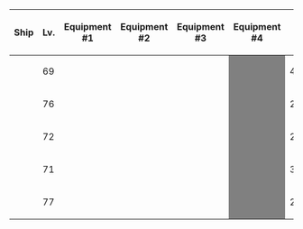 {| class="wikitable" style="text-align:center"
|-
!Ship
!Lv.
!Equipment #1
!Equipment #2
!Equipment #3
!Equipment #4
!{{Firepower}}
!{{Torpedo}}
!{{AA}}
!{{Armor}}
|-
|{{ShipBattleCard|Yahagi/Kai}}
| 69
| {{EquipmentCard|15.2cm Twin Gun Mount Kai|size=75px}}
| {{EquipmentCard|15.2cm Twin Gun Mount Kai|size=75px}}
| {{EquipmentCard|Searchlight|size=75px}}
|style="background:grey"|
| 40
| 40
| 51
| 43
|-
|{{ShipBattleCard|Isokaze/Kai}}
| 76
| {{EquipmentCard|12.7cm Twin Gun Mount Model C Kai 2|size=75px}}
| {{EquipmentCard|12.7cm Twin Gun Mount Model C Kai 2|size=75px}}
| {{EquipmentCard|Star Shell|size=75px}}
|style="background:grey"|
| 24
| 44
| 49
| 36
|-
|{{ShipBattleCard|Hamakaze/Kai}}
| 72
| {{EquipmentCard|12.7cm Twin Gun Mount Model C Kai 2|size=75px}}
| {{EquipmentCard|61cm Quadruple (Oxygen) Torpedo Mount|size=75px}}
| {{EquipmentCard|Type 22 Surface Radar Kai 4|size=75px}}
|style="background:grey"|
| 23
| 43
| 45
| 25
|-
|{{ShipBattleCard|Urakaze/Kai}}
| 71
| {{EquipmentCard|12.7cm Twin Gun Mount Model C Kai 2|size=75px}}
| {{EquipmentCard|61cm Quadruple (Oxygen) Torpedo Mount|size=75px}}
| {{EquipmentCard|Type 22 Surface Radar Kai 4|size=75px}}
|style="background:grey"|
| 33
| 58
| 35
| 35
|-
|{{ShipBattleCard|Yukikaze/Kai}}
| 77
| {{EquipmentCard|61cm Quadruple (Oxygen) Torpedo Mount|size=75px}}
| {{EquipmentCard|61cm Quadruple (Oxygen) Torpedo Mount|size=75px}}
| {{EquipmentCard|61cm Quadruple (Oxygen) Torpedo Mount|size=75px}}
|style="background:grey"|
| 27
| 66
| 30
| 42
|}